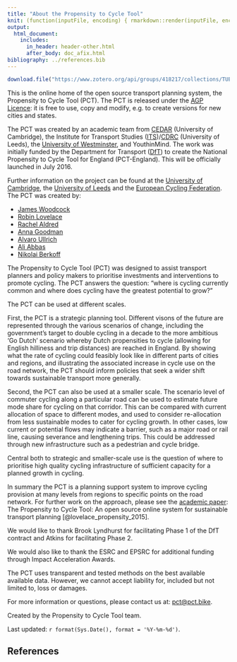 ```yaml
---
title: "About the Propensity to Cycle Tool"
knit: (function(inputFile, encoding) { rmarkdown::render(inputFile, encoding = encoding, output_file = file.path(dirname(inputFile), '../regions_www/about.html')) })
output:
  html_document:
    includes:
      in_header: header-other.html
      after_body: doc_afix.html
bibliography: ../references.bib
---
```


```r
download.file("https://www.zotero.org/api/groups/418217/collections/TUEXXIV4/items/top?limit=100&format=bibtex&v=1", destfile = "references.bib")
```

This is the online home of the open source transport planning system, the Propensity to Cycle Tool (PCT). The PCT is released under the [AGP Licence](http://pct.bike/kent/licence.html): it is free to use, copy and modify, e.g. to create versions for new cities and states.

The PCT was created by an academic team from [CEDAR](http://www.cedar.iph.cam.ac.uk/) (University of Cambridge), the Institute for Transport Studies ([ITS](http://www.its.leeds.ac.uk/))/[CDRC](http://cdrc.ac.uk/) (University of Leeds), the [University of Westminster](http://westminster.ac.uk/), and YouthinMind. The work was initially funded by the Department for Transport
([DfT](https://www.gov.uk/government/organisations/department-for-transport)) to create the National Propensity to  Cycle Tool for England (PCT-England). This will be officially launched in July 2016.

Further information on the project can be found at the [University of Cambridge](http://www.cedar.iph.cam.ac.uk/research/modelling/npct-tool/), the [University of Leeds](https://www.cdrc.ac.uk/research/npct/) and the [European Cycling Federation](https://ecf.com/news-and-events/news/national-propensity-cycle-tool-npct-project). The PCT was created by:

- [James Woodcock](http://www.cedar.iph.cam.ac.uk/people/leads/james-woodcock/)
- [Robin Lovelace](http://robinlovelace.net/)
- [Rachel Aldred](http://rachelaldred.org/)
- [Anna Goodman](http://www.lshtm.ac.uk/aboutus/people/goodman.anna)
- [Alvaro Ullrich](http://www.cedar.iph.cam.ac.uk/people/support/alvaro-ullrich/)
- [Ali Abbas](http://www.cedar.iph.cam.ac.uk/people/cdfs/ali-abbas/)
- [Nikolai Berkoff](https://github.com/nikolai-b)

The Propensity to Cycle Tool (PCT) was designed to assist transport planners and policy makers to prioritise investments and interventions to promote cycling. The PCT answers the question: "where is cycling currently common and where does cycling have the greatest potential to grow?"

The PCT can be used at different scales.

First, the PCT is a strategic planning tool. Different visons of the future are represented through the various scenarios of change, including the government's target to double cycling in a decade to the more ambitious 'Go Dutch' scenario whereby Dutch propensities to cycle (allowing for English hilliness and trip distances) are reached in England. By showing what the rate of cycling could feasibly look like in different parts of cities and regions, and illustrating the associated increase in cycle use on the road network, the PCT should inform policies that seek a wider shift towards sustainable transport more generally.

Second, the PCT can also be used at a smaller scale. The scenario level of commuter cycling along a particular road can be used to estimate future mode share for cycling on that corridor. This can be compared with current allocation of space to different modes, and used to consider re-allocation from less sustainable modes to cater for cycling growth. In other cases, low current or potential flows may indicate a barrier, such as a major road or rail line, causing severance and lengthening trips. This could be addressed through new infrastructure such as a pedestrian and cycle bridge. 

Central both to strategic and smaller-scale use is the question of where to prioritise high quality cycling infrastructure of sufficient capacity for a planned growth in cycling.

In summary the PCT is a planning support system to improve cycling provision at many levels from regions to specific points on the road network. For further work on the approach, please see the [academic paper](http://arxiv.org/abs/1509.04425): The Propensity to Cycle Tool: An open source online system for sustainable transport planning [@lovelace_propensity_2015].

We would like to thank Brook Lyndhurst for facilitating Phase 1 of the DfT contract and Atkins for facilitating Phase 2.

We would also like to thank the ESRC and EPSRC for additional funding through Impact Acceleration Awards.

The PCT uses transparent and tested methods on the best available available data. However, we cannot accept liability for, included but not limited to, loss or damages.

For more information or questions, please contact us at: [pct@pct.bike](mailto:pct@pct.bike).

Created by the Propensity to Cycle Tool team.

Last updated: `r format(Sys.Date(), format = '%Y-%m-%d')`.

## References